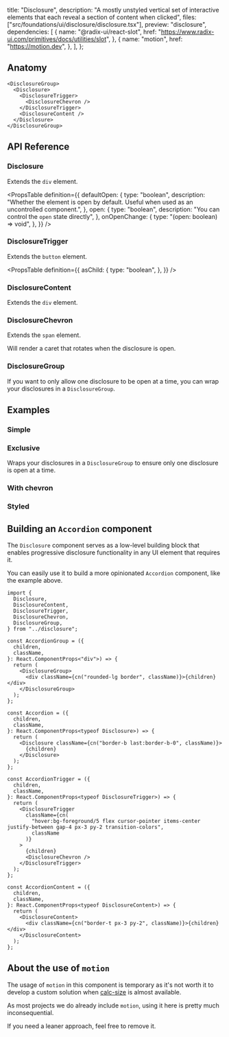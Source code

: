   title: "Disclosure",
  description:
    "A mostly unstyled vertical set of interactive elements that each reveal a section of content when clicked",
  files: ["src/foundations/ui/disclosure/disclosure.tsx"],
  preview: "disclosure",
  dependencies: [
    {
      name: "@radix-ui/react-slot",
      href: "https://www.radix-ui.com/primitives/docs/utilities/slot",
    },
    {
      name: "motion",
      href: "https://motion.dev",
    },
  ],
};

## Anatomy

```tsx
<DisclosureGroup>
  <Disclosure>
    <DisclosureTrigger>
      <DisclosureChevron />
    </DisclosureTrigger>
    <DisclosureContent />
  </Disclosure>
</DisclosureGroup>
```

## API Reference

### Disclosure

Extends the `div` element.

<PropsTable
  definition={{
    defaultOpen: {
      type: "boolean",
      description:
        "Whether the element is open by default. Useful when used as an uncontrolled component.",
    },
    open: {
      type: "boolean",
      description: "You can control the `open` state directly",
    },
    onOpenChange: {
      type: "(open: boolean) => void",
    },
  }}
/>

### DisclosureTrigger

Extends the `button` element.

<PropsTable
  definition={{
    asChild: {
      type: "boolean",
    },
  }}
/>

### DisclosureContent

Extends the `div` element.

### DisclosureChevron

Extends the `span` element.

Will render a caret that rotates when the disclosure is open.

### DisclosureGroup

If you want to only allow one disclosure to be open at a time, you can wrap your disclosures in a `DisclosureGroup`.

## Examples

### Simple

<Preview slug="disclosure" />

### Exclusive

Wraps your disclosures in a `DisclosureGroup` to ensure only one disclosure is open at a time.

<Preview slug="disclosure-exclusive" />

### With chevron

<Preview slug="disclosure-chevron" />

### Styled

<Preview slug="disclosure-styled" layout="padded" />

## Building an `Accordion` component

The `Disclosure` component serves as a low-level building block that enables progressive disclosure functionality in any UI element that requires it.

You can easily use it to build a more opinionated `Accordion` component, like the example above.

```tsx
import {
  Disclosure,
  DisclosureContent,
  DisclosureTrigger,
  DisclosureChevron,
  DisclosureGroup,
} from "../disclosure";

const AccordionGroup = ({
  children,
  className,
}: React.ComponentProps<"div">) => {
  return (
    <DisclosureGroup>
      <div className={cn("rounded-lg border", className)}>{children}</div>
    </DisclosureGroup>
  );
};

const Accordion = ({
  children,
  className,
}: React.ComponentProps<typeof Disclosure>) => {
  return (
    <Disclosure className={cn("border-b last:border-b-0", className)}>
      {children}
    </Disclosure>
  );
};

const AccordionTrigger = ({
  children,
  className,
}: React.ComponentProps<typeof DisclosureTrigger>) => {
  return (
    <DisclosureTrigger
      className={cn(
        "hover:bg-foreground/5 flex cursor-pointer items-center justify-between gap-4 px-3 py-2 transition-colors",
        className
      )}
    >
      {children}
      <DisclosureChevron />
    </DisclosureTrigger>
  );
};

const AccordionContent = ({
  children,
  className,
}: React.ComponentProps<typeof DisclosureContent>) => {
  return (
    <DisclosureContent>
      <div className={cn("border-t px-3 py-2", className)}>{children}</div>
    </DisclosureContent>
  );
};
```

## About the use of `motion`

The usage of `motion` in this component is temporary as it's not worth it to develop a custom solution when [calc-size](https://developer.mozilla.org/en-US/docs/Web/CSS/calc-size) is almost available.

As most projects we do already include `motion`, using it here is pretty much inconsequential.

If you need a leaner approach, feel free to remove it.
